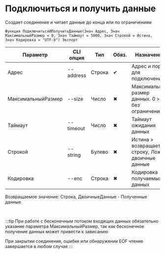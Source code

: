 ﻿---
sidebar_position: 1
---


# Подключиться и получить данные
 Создает соединение и читает данные до конца или по ограничениям



`Функция ПодключитьсяИПолучитьДанные(Знач Адрес, Знач МаксимальныйРазмер = 0, Знач Таймаут = 5000, Знач Строкой = Истина, Знач Кодировка = "UTF-8") Экспорт`

  | Параметр | CLI опция | Тип | Обяз. | Назначение |
  |-|-|-|-|-|
  | Адрес | --address | Строка | &#x2714; | Адрес и порт для подключения |
  | МаксимальныйРазмер | --size | Число | &#x2716; | Максимальный размер данных. 0 > без ограничений |
  | Таймаут | --timeout | Число | &#x2716; | Таймаут ожидания данных |
  | Строкой | --string | Булево | &#x2716; | Истина > возвращает строку, Ложь > двоичные данные |
  | Кодировка | --enc | Строка | &#x2716; | Кодировка получаемых данных |

  
  Возвращаемое значение:   Строка, ДвоичныеДанные -  Полученные данные

<br/>

:::tip
При работе с бесконечным потоком входящих данных обязательно указание параметра МаксимальныйРазмер, так как бесконечное получение данных может привести к зависанию

При закрытии соединения, ошибке или обнаружении EOF чтение завершается в любом случае
:::
<br/>


```bsl title="Пример использования для 1С:Предприятие/OneScript"

```
    




